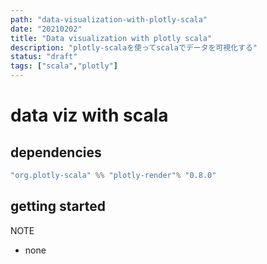 ```yaml
---
path: "data-visualization-with-plotly-scala"
date: "20210202"
title: "Data visualization with plotly scala"
description: "plotly-scalaを使ってscalaでデータを可視化する"
status: "draft"
tags: ["scala","plotly"]
---
```

# data viz with scala

## dependencies


```scala
"org.plotly-scala" %% "plotly-render"% "0.8.0"

```

## getting started

NOTE
- none

```scala
```
